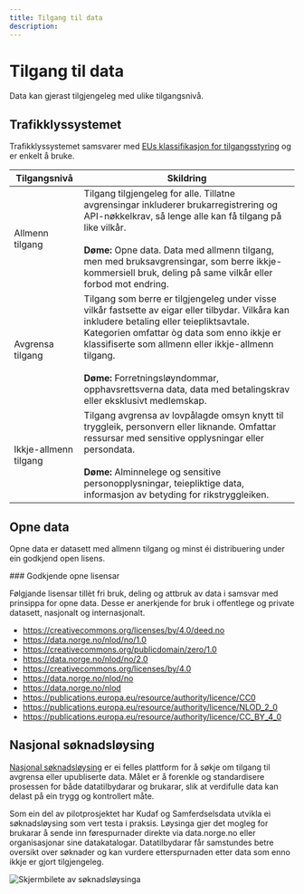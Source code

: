 ```yaml
---
title: Tilgang til data
description:
---
```


# Tilgang til data

<Ingress size='xs'>Data kan gjerast tilgjengeleg med ulike tilgangsnivå.</Ingress>

## Trafikklyssystemet

Trafikklyssystemet samsvarer med [EUs klassifikasjon for tilgangsstyring](https://op.europa.eu/en/web/eu-vocabularies/concept-scheme/-/resource?uri=http://publications.europa.eu/resource/authority/access-right) og er enkelt å bruke.

| Tilgangsnivå                                    | Skildring                                                                                                                                                                                                                                                                                                                                                                    |
| ----------------------------------------------- | ---------------------------------------------------------------------------------------------------------------------------------------------------------------------------------------------------------------------------------------------------------------------------------------------------------------------------------------------------------------------------- |
| <Tag color="success">Allmenn tilgang</Tag>      | Tilgang tilgjengeleg for alle. Tillatne avgrensingar inkluderer brukarregistrering og API-nøkkelkrav, så lenge alle kan få tilgang på like vilkår. <br /><br/> **Døme:** Opne data. Data med allmenn tilgang, men med bruksavgrensingar, som berre ikkje-kommersiell bruk, deling på same vilkår eller forbod mot endring.                                                   |
| <Tag color="warning">Avgrensa tilgang</Tag>     | Tilgang som berre er tilgjengeleg under visse vilkår fastsette av eigar eller tilbydar. Vilkåra kan inkludere betaling eller teiepliktsavtale. Kategorien omfattar òg data som enno ikkje er klassifiserte som allmenn eller ikkje-allmenn tilgang. <br /><br/> **Døme:** Forretningsløyndommar, opphavsrettsverna data, data med betalingskrav eller eksklusivt medlemskap. |
| <Tag color="danger">Ikkje-allmenn tilgang</Tag> | Tilgang avgrensa av lovpålagde omsyn knytt til tryggleik, personvern eller liknande. Omfattar ressursar med sensitive opplysningar eller persondata. <br /><br/> **Døme:** Alminnelege og sensitive personopplysningar, teiepliktige data, informasjon av betyding for rikstryggleiken.                                                                                      |

## Opne data

Opne data er datasett med allmenn tilgang og minst éi distribuering under ein godkjend open lisens.

<Alert severity='success'>
### Godkjende opne lisensar

Følgjande lisensar tillèt fri bruk, deling og attbruk av data i samsvar med prinsippa for opne data. Desse er anerkjende for bruk i offentlege og private datasett, nasjonalt og internasjonalt.

- https://creativecommons.org/licenses/by/4.0/deed.no
- https://data.norge.no/nlod/no/1.0
- https://creativecommons.org/publicdomain/zero/1.0
- https://data.norge.no/nlod/no/2.0
- https://creativecommons.org/licenses/by/4.0
- https://data.norge.no/nlod/no
- https://data.norge.no/nlod
- https://publications.europa.eu/resource/authority/licence/CC0
- https://publications.europa.eu/resource/authority/licence/NLOD_2_0
- https://publications.europa.eu/resource/authority/licence/CC_BY_4_0
    </Alert>

## Nasjonal søknadsløysing

[Nasjonal søknadsløysing](https://frontend-soknad.paas2.uninett.no/) er ei felles plattform for å søkje om tilgang til avgrensa eller upubliserte data. Målet er å forenkle og standardisere prosessen for både datatilbydarar og brukarar, slik at verdifulle data kan delast på ein trygg og kontrollert måte.

Som ein del av pilotprosjektet har Kudaf og Samferdselsdata utvikla ei søknadsløysing som vert testa i praksis. Løysinga gjer det mogleg for brukarar å sende inn førespurnader direkte via data.norge.no eller organisasjonar sine datakatalogar. Datatilbydarar får samstundes betre oversikt over søknader og kan vurdere etterspurnaden etter data som enno ikkje er gjort tilgjengeleg.

![Skjermbilete av søknadsløysinga](https://cms.fellesdatakatalog.digdir.no/uploads/Screenshot_2025_03_10_at_08_27_02_e6006bee2d.png)
